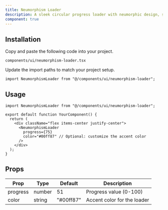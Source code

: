 ```yaml
---
title: Neumorphism Loader
description: A sleek circular progress loader with neumorphic design, supporting both light and dark themes.
component: true
---
```


<ComponentPreview name="neumorphism-loader-demo" />

## Installation

<Steps>

<Step>Copy and paste the following code into your project.</Step>

`components/ui/neumorphism-loader.tsx`

<ComponentSource name="neumorphism-loader" />

<Step>Update the import paths to match your project setup.</Step>

```tsx
import NeumorphismLoader from "@/components/ui/neumorphism-loader";
```

</Steps>

## Usage

```tsx
import NeumorphismLoader from "@/components/ui/neumorphism-loader";

export default function YourComponent() {
  return (
    <div className="flex items-center justify-center">
      <NeumorphismLoader
        progress={75}
        color="#00ff87" // Optional: customize the accent color
      />
    </div>
  );
}
```

## Props

| Prop     | Type   | Default   | Description                 |
| -------- | ------ | --------- | --------------------------- |
| progress | number | 51        | Progress value (0-100)      |
| color    | string | "#00ff87" | Accent color for the loader |
